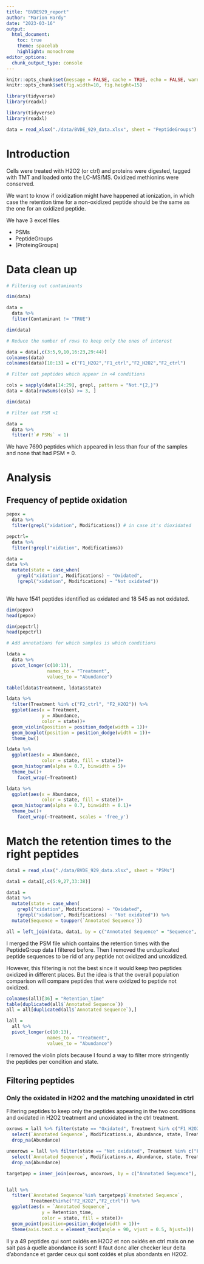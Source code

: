 ```yaml
---
title: "BVDE929_report"
author: "Marion Hardy"
date: "2023-03-16"
output: 
  html_document:
    toc: true 
    theme: spacelab 
    highlight: monochrome
editor_options: 
  chunk_output_type: console
---
```


```r
knitr::opts_chunk$set(message = FALSE, cache = TRUE, echo = FALSE, warning = F, cache.lazy = F)
knitr::opts_chunk$set(fig.width=10, fig.height=15) 

library(tidyverse)
library(readxl)

```


```r

library(tidyverse)
library(readxl)

data = read_xlsx("./data/BVDE_929_data.xlsx", sheet = "PeptideGroups")

```


# Introduction

Cells were treated with H2O2 (or ctrl) and proteins were digested, tagged with TMT and loaded onto the LC-MS/MS.
Oxidized methionins were conserved.

We want to know if oxidization might have happened at ionization, in which case the retention time for a non-oxidized
peptide should be the same as the one for an oxidized peptide.

We have 3 excel files

- PSMs
- PeptideGroups
- (ProteingGroups)

# Data clean up

```r

# Filtering out contaminants

dim(data)

data = 
  data %>% 
  filter(Contaminant != "TRUE")

dim(data)

```


```r

# Reduce the number of rows to keep only the ones of interest

data = data[,c(3:5,9,10,16:23,29:44)]
colnames(data)
colnames(data)[10:13] = c("F1_H2O2","F1_ctrl","F2_H2O2","F2_ctrl")

# Filter out peptides which appear in <4 conditions

cols = sapply(data[14:29], grepl, pattern = "Not.*{2,}")
data = data[rowSums(cols) >= 3, ]

dim(data)

# Filter out PSM <1

data =
  data %>% 
  filter(!`# PSMs` < 1)

```

We have 7690 peptides which appeared in less than four of the samples and none that had PSM = 0.

# Analysis

## Frequency of peptide oxidation

```r

pepox = 
  data %>% 
  filter(grepl("xidation", Modifications)) # in case it's dioxidated

pepctrl=
  data %>% 
  filter(!grepl("xidation", Modifications))

data =
data %>%
  mutate(state = case_when(
    grepl("xidation", Modifications) ~ "Oxidated",
    !grepl("xidation", Modifications) ~ "Not oxidated"))
  

```

We have 1541 peptides identified as oxidated and 18 545 as not oxidated.

```r

dim(pepox)
head(pepox)

dim(pepctrl)
head(pepctrl)

```


```r

# Add annotations for which samples is which conditions

ldata =
  data %>% 
  pivot_longer(c(10:13),
               names_to = "Treatment",
               values_to = "Abundance")

table(ldata$Treatment, ldata$state)

ldata %>% 
  filter(Treatment %in% c("F2_ctrl", "F2_H2O2")) %>% 
  ggplot(aes(x = Treatment, 
             y = Abundance,
             color = state))+
  geom_violin(position = position_dodge(width = 1))+
  geom_boxplot(position = position_dodge(width = 1))+
  theme_bw()

ldata %>% 
  ggplot(aes(x = Abundance,
             color = state, fill = state))+
  geom_histogram(alpha = 0.7, binwidth = 5)+
  theme_bw()+
    facet_wrap(~Treatment)

ldata %>% 
  ggplot(aes(x = Abundance,
             color = state, fill = state))+
  geom_histogram(alpha = 0.7, binwidth = 0.1)+
  theme_bw()+
    facet_wrap(~Treatment, scales = 'free_y')


```


# Match the retention times to the right peptides

```r

data1 = read_xlsx("./data/BVDE_929_data.xlsx", sheet = "PSMs")

data1 = data1[,c(5:9,27,33:38)]

data1 =
data1 %>%
  mutate(state = case_when(
    grepl("xidation", Modifications) ~ "Oxidated",
    !grepl("xidation", Modifications) ~ "Not oxidated")) %>% 
  mutate(Sequence = toupper(`Annotated Sequence`))

all = left_join(data, data1, by = c("Annotated Sequence" = "Sequence", "state" = "state"))

```

I merged the PSM file which contains the retention times with the PeptideGroup data I filtered before.
Then I removed the unduplicated peptide sequences to be rid of any peptide not oxidized and unoxidized.

However, this filtering is not the best since it would keep two peptides oxidized in different places. But the idea is that the overall population comparison will compare peptides that were oxidized to peptide not oxidized.

```r

colnames(all)[36] = "Retention_time"
table(duplicated(all$`Annotated Sequence`))
all = all[duplicated(all$`Annotated Sequence`),]

lall =
  all %>% 
  pivot_longer(c(10:13),
               names_to = "Treatment",
               values_to = "Abundance")


```

I removed the violin plots because I found a way to filter more stringently the peptides per condition and state.


## Filtering peptides 
### Only the oxidated in H2O2 and the matching unoxidated in ctrl

Filtering peptides to keep only the peptides appearing in the two conditions and oxidated in H2O2 treatment and unoxidated in the ctrl treatment.

```r

oxrows = lall %>% filter(state == "Oxidated", Treatment %in% c("F1_H2O2", "F2_H2O2")) %>% 
  select(`Annotated Sequence`, Modifications.x, Abundance, state, Treatment, Retention_time) %>% 
  drop_na(Abundance)

unoxrows = lall %>% filter(state == "Not oxidated", Treatment %in% c("F1_ctrl", "F2_ctrl")) %>% 
  select(`Annotated Sequence`, Modifications.x, Abundance, state, Treatment, Retention_time) %>% 
  drop_na(Abundance)

```


```r

targetpep = inner_join(oxrows, unoxrows, by = c("Annotated Sequence"), suffix = c("_H2O2", "_ctrl"))


lall %>% 
  filter(`Annotated Sequence`%in% targetpep$`Annotated Sequence`,
         Treatment%in%c("F2_H2O2","F2_ctrl")) %>% 
  ggplot(aes(x = `Annotated Sequence`,
             y = Retention_time,
             color = state, fill = state))+
  geom_point(position=position_dodge(width = 1))+
  theme(axis.text.x = element_text(angle = 90, vjust = 0.5, hjust=1))

```

Il y a 49 peptides qui sont oxidés en H2O2 et non oxidés en ctrl mais on ne sait pas à quelle abondance ils sont! Il faut donc aller checker leur delta d'abondance et garder ceux qui sont oxidés et plus abondants en H2O2.



